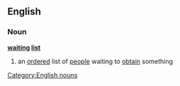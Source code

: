 ==English==
===Noun===
'''[[waiting]] [[list]]'''
#an [[ordered]] list of [[people]] waiting to [[obtain]] something
[[Category:English nouns]]